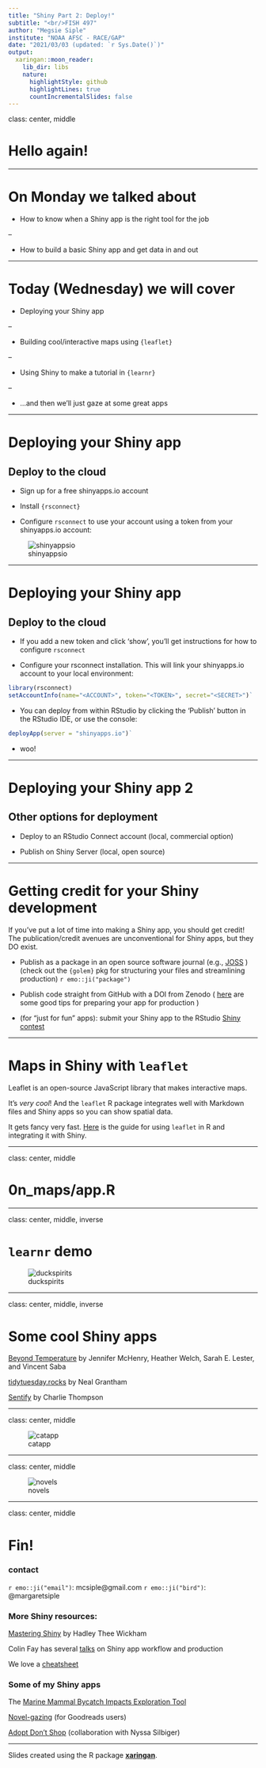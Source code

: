 ```yaml
---
title: "Shiny Part 2: Deploy!"
subtitle: "<br/>FISH 497"
author: "Megsie Siple"
institute: "NOAA AFSC - RACE/GAP"
date: "2021/03/03 (updated: `r Sys.Date()`)"
output:
  xaringan::moon_reader:
    lib_dir: libs
    nature:
      highlightStyle: github
      highlightLines: true
      countIncrementalSlides: false
---
```


class: center, middle

# Hello again! 


---

# On Monday we talked about

- How to know when a Shiny app is the right tool for the job

--

- How to build a basic Shiny app and get data in and out


---

# Today (Wednesday) we will cover

- Deploying your Shiny app

--

- Building cool/interactive maps using `{leaflet}`

--

- Using Shiny to make a tutorial in `{learnr}`

--

- ...and then we'll just gaze at some great apps


---

# Deploying your Shiny app

## Deploy to the cloud
- Sign up for a free shinyapps.io account

- Install `{rsconnect}` 

- Configure `rsconnect` to use your account using a token from your shinyapps.io account:

![shinyappsio](img/shinyappsio.png)

---

# Deploying your Shiny app

## Deploy to the cloud
- If you add a new token and click 'show', you'll get instructions for how to configure `rsconnect` 

- Configure your rsconnect installation. This will link your shinyapps.io account to your local environment:

```r
library(rsconnect)
setAccountInfo(name="<ACCOUNT>", token="<TOKEN>", secret="<SECRET>")`
```

- You can deploy from within RStudio by clicking the 'Publish' button in the RStudio IDE, or use the console:

```r
deployApp(server = "shinyapps.io")`
```

- woo!

---

# Deploying your Shiny app 2

## Other options for deployment

- Deploy to an RStudio Connect account (local, commercial option)

- Publish on Shiny Server (local, open source)

---

# Getting credit for your Shiny development

If you've put a lot of time into making a Shiny app, you should get credit! 
The publication/credit avenues are unconventional for Shiny apps, but they DO exist.

- Publish as a package in an open source software journal (e.g., [JOSS](https://joss.theoj.org/) ) (check out the `{golem}` pkg for structuring your files and streamlining production) `r emo::ji("package")`

- Publish code straight from GitHub with a DOI from Zenodo ( [here](https://www.rinproduction.com/en/posts/005-8-tips-for-a-production-ready-shiny-application/) are some good tips for preparing your app for production )

- (for "just for fun" apps): submit your Shiny app to the RStudio [Shiny contest](https://community.rstudio.com/t/shiny-contest-2020-is-here/51002)
<!-- see if you can get some data on citation rates for JOSS vs zenodo github entry -->

---

# Maps in Shiny with `leaflet`

Leaflet is an open-source JavaScript library that makes interactive maps.

It's *very cool*! And the `leaflet` R package integrates well with Markdown files and Shiny apps so you can show spatial data.

It gets fancy very fast. [Here](https://rstudio.github.io/leaflet/) is the guide for using `leaflet` in R and integrating it with Shiny.

---

class: center, middle

# 0n_maps/app.R


---

class: center, middle, inverse

# `learnr` demo

![duckspirits](https://i.gifer.com/SLcP.gif)

---

class: center, middle, inverse

# Some cool Shiny apps

[Beyond Temperature](https://heatherwelch.shinyapps.io/beyond_temperature/) by Jennifer McHenry, Heather Welch, Sarah E. Lester, and Vincent Saba

[tidytuesday.rocks](https://nsgrantham.shinyapps.io/tidytuesdayrocks/) by Neal Grantham

[Sentify](https://rcharlie.shinyapps.io/sentify/) by Charlie Thompson

---

class: center, middle

![catapp](img/catapp.gif)

---

class: center, middle

![novels](img/novels.png)

---

class: center, middle

# Fin!

### contact

`r emo::ji("email")`: mcsiple@gmail.com
`r emo::ji("bird")`: @margaretsiple

### **More Shiny resources:**

[Mastering Shiny](https://mastering-shiny.org/) by Hadley Thee Wickham 

Colin Fay has several [talks](https://colinfay.me/talks-publications/) on Shiny app workflow and production

We love a [cheatsheet](https://shiny.rstudio.com/images/shiny-cheatsheet.pdf)


### Some of my Shiny apps

The [Marine Mammal Bycatch Impacts Exploration Tool](https://msiple.shinyapps.io/mammaltool/)

[Novel-gazing](https://msiple.shinyapps.io/NovelGazingApp/) (for Goodreads users) 

[Adopt Don't Shop](https://nsilbiger.shinyapps.io/AdoptDontShop/) (collaboration with Nyssa Silbiger)

***

Slides created using the R package [**xaringan**](https://github.com/yihui/xaringan).
